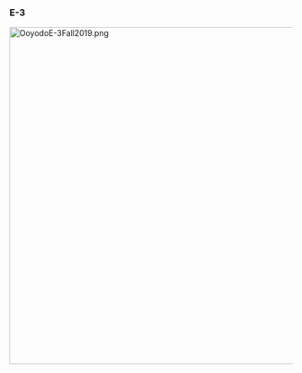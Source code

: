 
===E-3===
[[File:OoyodoE-3Fall2019.png|600px]]
{{EventMap1
|banner = [[File:Fall2019E-3Banner.png|500px]]
|map_image =[[File:Fall2019E-3Map.png|500px]]
|map_name = Clash! Battle off Surabaya!
|map_japanese =
|information = 
*'''Event Tag''': [[File:Fall2019EventDarkBlueTag.png]] '''Dutch East Indies Unit'''
'''(Phase 1 - Boss): '''[[Heavy Cruiser Ne-Class|Heavy Cruiser Ne-class Kai]]
* Hard ({{lang|ja|甲}}): 
* Medium ({{lang|ja|乙}}): 
* Easy ({{lang|ja|丙}}):
* Casual ({{lang|ja|丁}}): 

'''(Phase 2 - Boss): '''[[Battleship Water Demon]] (Kai on final kill)
* Hard ({{lang|ja|甲}}): 
* Medium ({{lang|ja|乙}}): 
* Easy ({{lang|ja|丙}}):
* Casual ({{lang|ja|丁}}): 
'''Key Rewards:'''
* Clearing on Hard ({{lang|ja|甲}}): [[Perth]], 1x Medal, 4x [[Emergency Repair Materials]], 1x [[6inch Twin Rapid Fire Gun Mount Mk.XXI]] +4★, 1x [[Bofors 15cm Twin Rapid Fire Gun Mount Mk.9 Kai + Single Rapid Fire Gun Mount Mk.10 Kai Model 1938]]
* Clearing on Medium ({{lang|ja|乙}}): [[Perth]], 1x Medal, 3x [[Emergency Repair Materials]], 1x [[6inch Twin Rapid Fire Gun Mount Mk.XXI]] +2★
* Clearing on Easy ({{lang|ja|丙}}): [[Perth]], 2x [[Emergency Repair Materials]], 1x [[6inch Twin Rapid Fire Gun Mount Mk.XXI]]
* Clearing on Casual ({{lang|ja|丁}}): [[Perth]]

{{MapBranchingTable
|title = E-3 Branching Rules
|expand = true
|id = 46-3
|order = I,F,B,G,J,L,Q,O

|0 -> 1 = * Carrier Task Force
|0 -> 2 = * Transport Combined Fleet
|0 -> 3 = * Surface Task Force

|1 -> A = * Do not meet the requirements to go to B.
|1 -> B = * ???

|A -> B = * ???
|A -> D = * ???

|D -> E = * Do not meet the requirements to go to G.
|D -> G = 
* Meet '''ALL''' of the following requirements:
** No CV(L)
** No (F)BB(V)
** LHA
** Amount of CLT+CA(V)+AV ≤ 4

|E -> F = * Do not meet the requirements to go to G.
|E -> G = 
* Meet '''ALL''' of the following requirements:
** No CV(B)
** No (F)BB(V) '''OR''' fleet contains AO
** Amount of (F)BB(V) ≤ 1
** Amount of CVL ≤ 1
** Amount of CLT+CA(V)+AV ≤ 4

|F -> G = 
* Meet '''ALL''' of the following requirements:
** Amount of (F)BB(V)+CVL ≤ 2
** Amount of (F)BB(V)+CV(B) ≤ 1
** Amount of CLT+CA(V)+AV ≤ 5
|F -> I = * Do not meet the requirements to go to G.

|G -> H/empty = * Fleet contains AO, Akashi Kai or Akitsushima Kai
|G -> J = * Do not meet the requirements to go to H.

|H/empty -> J = * Do not meet the requirements to go to K.
|H/empty -> K/resource = 
* Meet '''ALL''' of the following requirements:
** No CV(B)
** No (F)BB(V) or CV(L/B) '''OR''' fleet contains AO
** Amount of (F)BB(V)+CVL ≤ 1
** Amount of DD+DE ≥ 3
** After TP phase is cleared, Surface Task Force is not allowed.

|J -> L/empty = 
* Do not meet the requirements to go to M.
|J -> M = 
* Meet '''ALL''' of the following requirements:
** Pass the LoS check
** After TP phase is cleared, only Transport Combined Fleet can go to M.

|L/empty -> N/empty = * Fail the LoS check.
|L/empty -> O = * Pass the LoS check.
}}

Branching compositions were reported over the course of the event.

|tips = <br> '''Note: The following guide is an early version of the guide and can be subject to change. Do note that some details may not be complete so use at your own percaution.'''

'''Preperation'''

This map will give present the first Combined Fleet Battle for this event. While you are free to go about choosing how to approach this map, the most effecitive way to take care of this map will use either Transport Combined Fleet or a Surface Task Force to tackle the battle. 

Since this battle will serve as the Battle of the Java Sea. Ship affiliated with the battle from history will be most benifical in this map. Since there was a large number of ships the partook in the battle, there will be way more than enough options to select from this campaign. However it is still important to '''Choose Wisely on who to bring as others may become important for later maps''' 

In addition to this, '''depending on the ships you may have a possible serires of options you can consider for this map that you can choose.'''

Below are the following options you should consider before partaking in this map if you plan to do Normal or above:


#Do you have an Oiler you are willing to place within this map?
#* If yes, do you want to use battleships on this map to conserve some Heavy Cruisers?
#If no, are you willing to use [[Akitsushima]] on this map?
#* If yes, do you want to take advantage of a shorter route to get fuel and (optionally) repair ships?

If you reached an agreement, with the Oiler question, you can take advantage of a route that will allow you to use up to 2 larger ships on this map and still take the most effective routing.

If you said yes, to [[Akitsushima]], you can consider using her to take advantage of fuel hoarding if you lack in an oiler to do the job. But you will need to have a 2nd AV handy for later steps.

Depending on how you answer will decide what pathing route you can take.

'''Historical Bonuses'''

Since thie battle takes place as part of the Battle of the Java Sea. A large number of ships will be useful for here but as a reminder, '''choose wisely on who to bring as others may become important for later maps'''.

'''1.1x bonus'''

[[Chitose]], [[Mizuho]], [[Myoukou]], [[Naka]], [[Yuudachi]], [[Ikazuchi]]. [[Inazuma]], [[Minegumo]], [[Samidare]], [[Harusame]]

'''1.2x Bonus'''

[[Ashigara]], [[Haguro]], [[Nachi]], [[Jintsuu]], [[Ryuujou]], [[Yukikaze]], [[Sazanami]], [[Ushio]], [[Amatsukaze]], [[Tokitsukaze]], [[Yamakaze]], [[Kawakaze]], [[Murasame]], [[Matsukaze]].

'''All ship with historical ties will also get a 1.32x bonus at the 2nd boss node (Node O)

'''Step 1: Sink the [[Heavy Cruiser Ne-class]] Kai's fleet'''

In this path, your best methods of tackling this map is to bring either a '''Transport Combined Fleet''' or a '''Surface Task Force'''. Each combined fleet has their own unique path and challenges you'll face along the way toward your first target on the map. Below will be a summary of each comp that makes up each of the combined fleets and what you'll expect from them.

'''Transport Combined Fleet Method'''

<tabber>
|-| AO Themed Comp=
* Composition: '''1 AO 1 BBV/CV(E) 4DD + 1CL 3DD 2CA(V)'''
* Path: '''E-G-H-K-M'''
* Shortest Path and will also allow you to bring the strongest possible comp to the boss node.
* You will encounter 1 Submarine Node and 1 Surface Battle
* Bringing 1-2 OASW in the fleet is recommended to improve you success rate against the subs on higher difficulties.
* Surface Battle will consist of CLs, CAs, and DDs.
* The main difficult part is the ordering of which the enemy fleet will attack as your escorts will go first, otherwise it's still manageable.
*Since all nodes have 0 air power, a single fighter/zuiun/Seaplane fighter is more than enough to get Air Supremacy across all nodes.
* Can also double as a means to collect fuel (if you are willing to assemble a daihatsu fleet and not mind getting damaged in some occasions.
|-|Akitsushima Comp=
* Composition: '''[[Akitsushima]] 1 CVE 4DD + 1CL 3DD 2CA(V)'''
* Path: '''E-G-H-K-M'''
* Shortest Path
* You will encounter 1 Submarine Node and 1 Surface Battle
* Bringing 1-2 OASW in the fleet is recommended to improve you success rate against the subs on higher difficulties.
* Surface Battle will consist of CLs, CAs, and DDs.
* The main difficult part is the ordering of which the enemy fleet will attack as your escorts will go first, otherwise it's still manageable.
*If you have a [[Fleet Command Facility]] you can use it to help get damaged ships out while ma
*Since all nodes have 0 air power, a single fighter/zuiun/Seaplane fighter is more than enough to get Air Supremacy across all nodes.
* Can also double as a means to collect fuel (if you are willing to assemble a daihatsu fleet and not mind getting damaged in some occasions.
|-|CVE Themed Comp=
* Composition: '''1 CVE 1CL 4DD + 1CL 3DD 2CA(V)'''
* Path: '''E-G-J-M'''
* Will have you face 3 battles.
* You will encounter 1 Submarine Node and 2 Surface Battle
* Bringing 1-2 OASW in the fleet is recommended to improve you success rate against the subs on higher difficulties.
* Both Surface Battle will consist of CLs, CAs, and DDs.
* The main difficult part is the ordering of which the enemy fleet will attack as your escorts will go first, otherwise it's still manageable.
*Since all nodes have 0 air power, a single fighter/zuiun/Seaplane fighter is more than enough to get Air Supremacy across all nodes.
|-|
</tabber>

'''Surface Task Force Method'''

<tabber>
|-|Oiler Comp=
* Composition: ''' 1AO 1(F)BB(V)/1 CVL 4CA(V)/CL + 1CL 4DD 1CA(V)/CLT'''
* Path: '''C-D-E-G-H-K-M'''
* Can bring the strongest possible comp to the boss node.
* You will encounter 2 Submarine Node and 1 Surface Battle
* Bringing 1-2 OASW in the fleet is recommended to improve you success rate against the subs on higher difficulties.
* Surface Battle will consist of CLs, CAs, and DDs.
*Since all nodes have 0 air power, a single fighter/zuiun/Seaplane fighter is more than enough to get Air Supremacy across all nodes.
|-|Akitsushima Comp=
* Composition: Akitsushima 3CA(V) 2 CL + 1CL 5DD
* Path: '''C-D-G-H-K-M'''
* Shortest Path to the boss node.
* You will encounter 1 Submarine Node and 1 Surface Battle
* Bringing 1-2 OASW in the fleet is recommended to improve you success rate against the subs on higher difficulties.
* Surface Battle will consist of CLs, CAs, and DDs.
*Since all nodes have 0 air power, a single fighter/zuiun/Seaplane fighter is more than enough to get Air Supremacy across all nodes.
|-|AV Comp=
* Composition: 1AV 3CA(V) 2 CL + 1CL 5DD
* Route: '''C-D-G-J-M'''
* You will encounter 1 Submarine Node and 2 Surface Battle
* Bringing 1-2 OASW in the fleet is recommended to improve you success rate against the subs on higher difficulties.
* Surface Battle will consist of CLs, CAs, and DDs.
*Since all nodes have 0 air power, a single fighter/zuiun/Seaplane fighter is more than enough to get Air Supremacy across all nodes.
|-|CVL Comp=
* Composition: 1CVL 3CA(V) 2 CL + 1CL 1CA(V) 4DD
* Route: '''C-D-E-G-J-M'''
* You will encounter 2 Submarine Node and 2 Surface Battle
* Bringing 1-2 OASW in the fleet is recommended to improve you success rate against the subs on higher difficulties.
* Surface Battle will consist of CLs, CAs, and DDs.
*Since all nodes have 0 air power, a single fighter/zuiun/Seaplane fighter is more than enough to get Air Supremacy across all nodes.
|-|
</tabber>

'''LBAS Recommendation'''

'''LBAS 1''': '''4 Torpedo Bombers/ Land Base Bombers''' (Range 5 Needed)

At the boss node, you'll face off against the [[Heavy Cruiser Ne-Class|Heavy Cruiser Ne-Class Kai]] along with a group of CLs and DDs in a single Fleet. Depending on the difficulty, you will face enemies ranging all the way up to He-class flagship Kais accompanying the fleet. Having a Land Base full of bombers will make it more convenient wipe out the majority of the enemy fleet making it more possible to concentrate your fire upon the Ne-class. Given that it's armor is also very high, you will need a strong historical ship with TCI available to make it possible to score more wins from it if possible.

If you are able to do this and defeat the Ne-class effectively it should be possible to clear this node with little difficulty. But if you have problems feel free to bring boss support to help you have a better chance at winning against the Ne-class.

Once the Ne-class Kai is sunk, a new path will open to the 2nd boss node which will need to be completed to clear the map.

'''Step 2: Sinking the Battleship Water Demon'''

In this phase, you will be using a '''Surface Task Force''' as it will be the only way you can effectively be able to reach Node O. The enemy's you'll encounter will be the same as before so while the process will be the same, the path you will take will be to the next boss so below we'll review 3 of the most effective comps for the route.

<tabber>
|-|Oiler Comp=
* Composition: ''' 1AO 1(F)BB(V) 1 CVL 3CA(V)/CL + 1CL 4DD 1CAV/CLT'''
* Path: '''C-D-E-G-H-J-L-O'''
* Can bring the strongest possible comp to the boss node.
* You will encounter 2 Submarine Node and 2 Surface Battle
* Bringing 1-2 OASW in the fleet is recommended to improve you success rate against the subs on higher difficulties.
* Surface Battle will consist of CLs, CAs, and DDs.
* Depending on the difficulty, you will need to bring either only a small amount of Air Power or a larger on higher difficulties.
** Casual and Easy will only need 1 plane with fighting power to overpower all nodes.
** Normal will need an air power of 36 to AS or 72 to AS+
** Hard will need an air power of 198 to at least AS
|-|AV Comp=
* Composition: 1AV 3CA(V) 2 CL + 1CL 5DD
* Route: '''C-D-G-J-L-O'''
* You will encounter 1 Submarine Node and 2 Surface Battle
* Bringing 1-2 OASW in the fleet is recommended to improve you success rate against the subs on higher difficulties.
* Surface Battle will consist of CLs, CAs, and DDs.
* Depending on the difficulty, you will need to bring either only a small amount of Air Power or a larger on higher difficulties.
** Casual and Easy will only need 1 plane with fighting power to overpower all nodes.
** Normal will need an air power of 36 to AS or 72 to AS+
** Hard will need an air power of 198 to at least AS
|-|CVL Comp=
* Composition: 1CVL 3CA(V) 2 CL + 1CL 1CA(V) 4DD
* Route: '''C-D-E-J-L-O'''
* You will encounter 2 Submarine Node and 2 Surface Battle
* Bringing 1-2 OASW in the fleet is recommended to improve you success rate against the subs on higher difficulties.
* Surface Battle will consist of CLs, CAs, and DDs.
* Depending on the difficulty, you will need to bring either only a small amount of Air Power or a larger on higher difficulties.
** Casual and Easy will only need 1 plane with fighting power to overpower all nodes.
** Normal will need an air power of 36 to AS or 72 to AS+
** Hard will need an air power of 198 to at least AS.
|-|
</tabber>

'''LBAS Recommendation'''

'''LBAS 1''':
* Casual/Easy: '''4 Torpedo Bombers/ Land Base Bombers''' (Range 6 Needed)
* Normal/Hard: '''0-1 Fighter , 3-4 Torpedo Bombers/ Land Base Bombers''' (Range 6 Needed)

At the boss node you'll encounter an enemy combined fleet consisting of a [[Battleship Water Demon]] (on hard mode, she'll start in her "damaged" form). along with a combined fleet consisting of CAs, CLs, and DDs.

In harder difficulties, her composition can include a CVL with high air power and even a Kai He-class flagship among the mix. Your fleet will need to be able to depend on the LBAS and achieving AS to have a chance to defeat the boss fleet. In addition, bringing historical ships will also give you a better chance at success along with bringing in a TCI DD (Preferably [[Ushio]] or [[Yukikaze]] to help wipe out the boss if necessary.

Once the HP bar closes near the end, you will face off against the Kai version of the Princess. Who will be more heavily armored and harder to take down without the assistance of your historicals. As per usual, night battle equipment is important and is necessary, bring a boss suport fleet to give you the edge you need to secure the win to complete the map.

The event guides are to be constructed through the respective [[Sandbox/Fall 2019 E-3|Event map page guide]] and reviewed by editor staff / collaboration committee before being approved here. '''Do not under any circumstance update the guides through this page or attempt to fix them through this page.''' Please only update guides through their respective sandbox pages.
{{clear}}

|comps =

{{Section|collapsed=true|left=true}}
{{:{{BASEPAGENAME}}/E-3/Enemy comps}}
{{SectionEnd}}

|drops = {{:{{BASEPAGENAME}}/E-3/Ship drops}}

}}